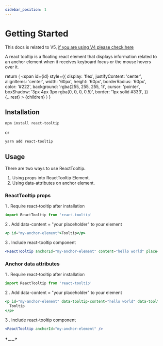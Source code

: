 ```yaml
---
sidebar_position: 1
---
```


# Getting Started

This docs is related to V5, [if you are using V4 please check here](https://reacttooltip.github.io/react-tooltip/)

A react tooltip is a floating react element that displays information related to an anchor element when it receives keyboard focus or the mouse hovers over it.


  return (
    <span
      id={id}
      style={{
        display: 'flex',
        justifyContent: 'center',
        alignItems: 'center',
        width: '60px',
        height: '60px',
        borderRadius: '60px',
        color: '#222',
        background: 'rgba(255, 255, 255, 1)',
        cursor: 'pointer',
        boxShadow: '3px 4px 3px rgba(0, 0, 0, 0.5)',
        border: '1px solid #333',
      }}
      {...rest}
    >
      {children}
    </span>
  )
}

## Installation

```bash
npm install react-tooltip
```

or

```bash
yarn add react-tooltip
```

## Usage

There are two ways to use ReactTooltip.

1. Using props into ReactTooltip Element.
2. Using data-attributes on anchor element.

### ReactTooltip props

1 . Require react-tooltip after installation

```js
import ReactTooltip from 'react-tooltip'
```

2 . Add data-content = "your placeholder" to your element

```jsx
<p id="my-anchor-element">Tooltip</p>
```

3 . Include react-tooltip component

```jsx
<ReactTooltip anchorId="my-anchor-element" content="hello world" place="top" />
```

### Anchor data attributes

1 . Require react-tooltip after installation

```js
import ReactTooltip from 'react-tooltip'
```

2 . Add data-content = "your placeholder" to your element

```jsx
<p id="my-anchor-element" data-tooltip-content="hello world" data-tooltip-place="top">
  Tooltip
</p>
```

3 . Include react-tooltip component

```jsx
<ReactTooltip anchorId="my-anchor-element" />
```

<TooltipAnchor id="props-basic">◕‿‿◕</TooltipAnchor>
<Tooltip anchorId="props-basic" content="hello world!" />
